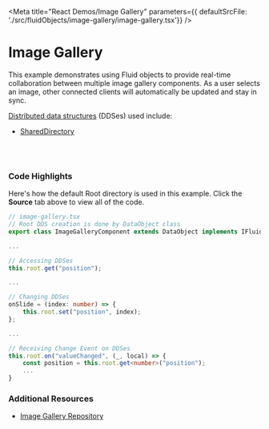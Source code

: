 
<Meta title="React Demos/Image Gallery" parameters={{ defaultSrcFile: './src/fluidObjects/image-gallery/image-gallery.tsx'}} />

# Image Gallery

This example demonstrates using Fluid objects to provide real-time collaboration
between multiple image gallery components. As a user selects an image, other connected
clients will automatically be updated and stay in sync.

<a href="https://agreeable-hill-0eeff5b10.azurestaticapps.net/docs/concepts/dds/" target="_blank">Distributed data structures</a> (DDSes) used include:

* <a href="https://agreeable-hill-0eeff5b10.azurestaticapps.net/apis/map/shareddirectory/" target="_blank">SharedDirectory</a>

<Story name="Demo">
  <FluidLoader factory={fluidExport} title={ImageGalleryInstantiationFactory.type}></FluidLoader>
</Story>

<br /><br />

### Code Highlights

Here's how the default Root directory is used in this example. Click the **Source** tab above to view all of the code.

```typescript
// image-gallery.tsx
// Root DDS creation is done by DataObject class
export class ImageGalleryComponent extends DataObject implements IFluidHTMLView

...

// Accessing DDSes
this.root.get("position");

...

// Changing DDSes
onSlide = (index: number) => {
    this.root.set("position", index);
};

...

// Receiving Change Event on DDSes 
this.root.on("valueChanged", (_, local) => {
    const position = this.root.get<number>("position");
    ...
}

```

### Additional Resources

* <a href="https://github.com/microsoft/FluidFramework/tree/main/examples/data-objects/image-gallery" target="_blank">Image Gallery Repository</a>
